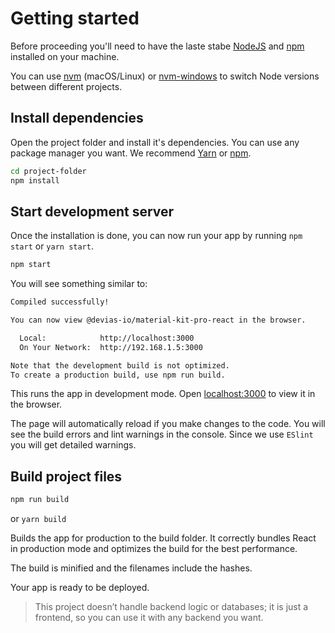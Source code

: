 # Getting started

Before proceeding you'll need to have the laste stabe <a href="https://nodejs.org/en/" target="_blank">NodeJS</a> and <a href="https://www.npmjs.com"  target="_blank">npm</a> installed on your machine.

You can use <a href="https://github.com/creationix/nvm#installation" target="_blank">nvm</a> (macOS/Linux) or <a href="https://github.com/coreybutler/nvm-windows#node-version-manager-nvm-for-windows" target="_blank">nvm-windows</a> to switch Node versions between different projects.

## Install dependencies
Open the project folder and install it's dependencies. You can use any package manager you want. We recommend <a href="https://yarnpkg.com" target="_blank">Yarn</a> or <a href="https://www.npmjs.com"  target="_blank">npm</a>.

```sh
cd project-folder
npm install
```

## Start development server

Once the installation is done, you can now run your app by running `npm start` or `yarn start`.

```sh
npm start
```

You will see something similar to:

```sh
Compiled successfully!

You can now view @devias-io/material-kit-pro-react in the browser.

  Local:            http://localhost:3000
  On Your Network:  http://192.168.1.5:3000

Note that the development build is not optimized.
To create a production build, use npm run build.
```

This runs the app in development mode. Open <a href="http://localhost:3000" target="_blank">localhost:3000</a> to view it in the browser.

The page will automatically reload if you make changes to the code. You will see the build errors and lint warnings in the console. Since we use `ESlint` you will get detailed warnings.

## Build project files

```sh
npm run build
```

or `yarn build`

Builds the app for production to the build folder. It correctly bundles React in production mode and optimizes the build for the best performance.

The build is minified and the filenames include the hashes.

Your app is ready to be deployed.

> This project doesn’t handle backend logic or databases; it is just a frontend, so you can use it with any backend you want.